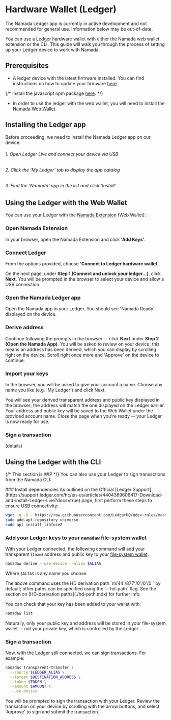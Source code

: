 
# Hardware Wallet (Ledger)

<Callout type="info">
The Namada Ledger app is currently in active development and not recommended for general use. Information below may be out-of-date.
</Callout>

You can use a [Ledger](https://www.ledger.com/) hardware wallet with either the Namada web wallet extension or the CLI. 
This guide will walk you through the process of setting up your Ledger device to work with Namada.

## Prerequisites
- A ledger device with the latest firmware installed. You can find instructions on how to update your firmware [here](https://support.ledger.com/hc/en-us/articles/360002731113-Update-device-firmware).

{/* Install the javascript npm package [here](https://www.npmjs.com/package/@zondax/ledger-namada). */}

- In order to use the ledger with the web wallet, you will need to install the [Namada Web Wallet](./web-wallet.mdx#installation).

## Installing the Ledger app
Before proceeding, we need to install the Namada Ledger app on our device:
<Steps>
###### 1. Open Ledger Live and connect your device via USB
###### 2. Click the 'My Ledger' tab to display the app catalog
###### 3. Find the 'Namada' app in the list and click 'Install'
</Steps>

## Using the Ledger with the Web Wallet
You can use your Ledger with the [Namada Extension](./web-wallet.mdx) (Web Wallet):
<Steps>
### Open Namada Extension
In your browser, open the Namada Extension and click __'Add Keys'__.  

### Connect Ledger
From the options provided, choose __'Connect to Ledger hardware wallet'__.  

On the next page, under __Step 1 (Connect and unlock your ledger...)__, click __Next__. You will be prompted in the browser to select your device and allow a USB connection.

### Open the Namada Ledger app
Open the Namada app in your Ledger. You should see 'Namada Ready' displayed on the device.  

### Derive address
Continue following the prompts in the browser -- click __Next__ under __Step 2 (Open the Namada App)__. You will be asked to review on your device; this means an address has 
been derived, which you can display by scrolling right on the device. Scroll right once more and 'Approve' on the device to continue.  

### Import your keys
In the browser, you will be asked to give your account a name. Choose any name you like (e.g. 'My Ledger') and click Next.  

You will see your derived transparent address and public key displayed in the browser; the address will match the one displayed on the Ledger earlier. Your address and public key 
will be saved to the Web Wallet under the provided account name. Close the page when you're ready -- your Ledger is now ready for use.

### Sign a transaction
(details)

</Steps>

## Using the Ledger with the CLI
{/* This section is WIP */}
You can also use your Ledger to sign transactions from the Namada CLI:

<Steps>
### Install dependencies
As outlined on the Official [Ledger Support](https://support.ledger.com/hc/en-us/articles/4404389606417-Download-and-install-Ledger-Live?docs=true) page, first perform these 
steps to ensure USB connectivity:

```bash copy
wget -q -O - https://raw.githubusercontent.com/LedgerHQ/udev-rules/master/add_udev_rules.sh | sudo bash
sudo add-apt-repository universe
sudo apt install libfuse2
```

### Add your Ledger keys to your `namadaw` file-system wallet
With your Ledger connected, the following command will add your transparent (`tnam`) address and public key to your [file-system wallet](./file-system-wallet.mdx):
```bash copy
namadaw derive --use-device --alias $ALIAS
```
Where `$ALIAS` is any name you choose.  

<Callout emoji="🔑">
The above command uses the HD derivation path `m/44'/877'/0'/0'/0'` by default; other paths can be specified using the `--hd-path` flag. See the section on 
[HD-derivation paths](./hd-path.mdx) for further info.
</Callout>

You can check that your key has been added to your wallet with:
```bash copy
namadaw list
```
<Callout type="info">
Naturally, only your public key and address will be stored in your file-system wallet -- not your private key, which is controlled by the Ledger.
</Callout>

### Sign a transaction
Now, with the Ledger still connected, we can sign transactions. For example:
```bash copy
namadac transparent-transfer \
  --source $LEDGER_ALIAS \
  --target $DESTINATION_ADDRESS \
  --token $TOKEN \
  --amount $AMOUNT \
  --use-device
```
You will be prompted to sign the transaction with your Ledger. Review the transaction on your device by scrolling with the arrow buttons, and select 'Approve' to sign and 
submit the transaction.
</Steps>
